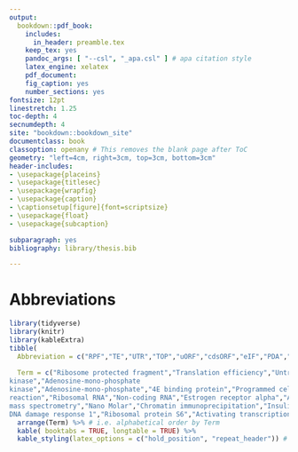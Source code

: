 ```yaml
---
output:
  bookdown::pdf_book:
    includes:
      in_header: preamble.tex
    keep_tex: yes
    pandoc_args: [ "--csl", "_apa.csl" ] # apa citation style
    latex_engine: xelatex
    pdf_document:
    fig_caption: yes
    number_sections: yes
fontsize: 12pt
linestretch: 1.25
toc-depth: 4
secnumdepth: 4
site: "bookdown::bookdown_site"
documentclass: book
classoption: openany # This removes the blank page after ToC
geometry: "left=4cm, right=3cm, top=3cm, bottom=3cm"
header-includes:
- \usepackage{placeins}
- \usepackage{titlesec}
- \usepackage{wrapfig}
- \usepackage{caption}
- \captionsetup[figure]{font=scriptsize}
- \usepackage{float}
- \usepackage{subcaption}

subparagraph: yes
bibliography: library/thesis.bib

---
```


\cleardoublepage
\pagenumbering{gobble}
\pagestyle{fancy}
\fancyhf{}
\renewcommand{\headrulewidth}{0pt}
\fancyfoot[LE,RO]{\thepage}
\renewcommand{\floatpagefraction}{.9} <!-- This specifies that only pages with more than 90% of floats will become a figure only page -->
\setcounter{page}{11} <!-- needs to be adjusted individually depending on size of prebody -->

# Abbreviations {-}

```r
library(tidyverse)
library(knitr)
library(kableExtra)
tibble(
  Abbreviation = c("RPF","TE","UTR","TOP","uORF","cdsORF","eIF","PDA","RNA","mRNA","mTOR","DNA","5'","3'","tRNA","PIC","met-tRNAi","TC","GTP","A-site","E-site","P-site","eEF","eRF","ATP","ABCE1","AKT","PI3K","MAPK","AMPK","AMP","4E-BP","PDCD4","S6K","LARP1","PERK","ER","PKR","HRI","dsRNA","GCN2","ODC1","VEGF","ISR","GDP","ELP3","ALKBH8","CTU1/2","URM","mcm^5s^2U","RBP","miRNA","PABP","HuR","HIF-1","mRNP","CHX","RT-qPCR","rRNA","ncRNA","ERalpha","APV","RVM","GLM","NB","CR-31","ROC","GC/MS","nM","ChIP","IR","IGF1R","IGF1","sRNA","m7g","IRES","aa-tRNA","PTEN","PIP2","PIP3","PDK1","TSC","Rheb","LKB1","REDD1","rpS6","ATF4","GADD34","CDS","CPE","CPEB","Gld2","PARN","ARE","MAPK","sgRNA"),
  
  Term = c("Ribosome protected fragment","Translation efficiency","Untranslated region","Terminal oligopyrimidine","Upstream open reading frame","Coding open reading frame","Eukaryotic initiation facotr","Pancreatic ductal adenocarcinoma","Ribonucleic acid", "Messenger RNA","Mammalian/mechatistic target of rapamycin","Deoxyribonucleic acid","5 prime","3 prime","Transfer RNA","Pre-initiation complex","Methionyl-initiatior transfer RNA","Ternary complex","Guanosine triphosphate","Aminoacyl-site","Exit-site","Peptidyl-site","Eukaryotic elongation factor","Eukaryotic release factor","Adenosine-tri-phosphate","ATP binding cassette protein","Protein kinase A","Phosphoinositide 3-kinase","Mitogen-activated protein
kinase","Adenosine-mono-phosphate
kinase","Adenosine-mono-phosphate","4E binding protein","Programmed cell death protein 4","Ribosomal protein S6 kinases","La ribonucleoprotein domain family member 1","Protein kinase R-like endoplasmatic reticulum kinase","Endoplasmatic reticulum","Protein Kinase R","Heme regulation eIF2alpha kinase","Double-stranded RNA","General control nonderepressible 2","Ornithine decarboxylase","Vascular endothelial growth factor","Integrated stress response","Guanosine-di-phosphate","Acetyltransferase elongator","Methyltrasnferase TRM9-like domain of alkylation repair homolog 8","Cytosolic thiourdylase 1/2","Urmylation","5-methoxycarbonyl-methyl-2-thiouridine","RNA binding protein","microRNA","Poly A binding protein","Human antigen R","Hypoxia inducible factor 1","Messenger ribonucleoprotein particle","Cyclohexamide","Teverse transcription quantitative polymerase chain
reaction","Ribosomal RNA","Non-coding RNA","Estrogen receptor alpha","Analysis of partial varaince","Random variance model","Generalised linear model","Negative binomial","CR-1-31-B","Receiver operating characteristics","Gas chromatography
mass spectrometry","Nano Molar","Chromatin immunoprecipitation","Insulin receptor","IGF1 receptor","Insulin-like growth factor 1","silence RNA","7-methyl-guanylate","Internal ribosome entry site","Aminoacyl-tRNA","Phosphatase and tensin homologue","Phosphatidylinositol-4,5-bisphosphate","Phosphatidylinositol-3,4,5-trisphosphate","Phosphoinositide-dependent kinase 1","Tuberous sclerosis complex","Ras homologue enriched in brain","Serine/threonine kinase 11","Development and
DNA damage response 1","Ribosomal protein S6","Activating transcription factor 4","DNA-inducible gene 34","Coding sequence","Cytoplasmic polyadenylation","Cytoplasmic polyadenylation element binding proteins","Non-canonical poly(A) polymerase","Poly(A) deadynelase","AU-rich element","Mitogen activated protein kinase","Single guide RNA")) %>%
  arrange(Term) %>% # i.e. alphabetical order by Term
  kable( booktabs = TRUE, longtable = TRUE) %>%
  kable_styling(latex_options = c("hold_position", "repeat_header")) # linesep command suppresses the standard 5 row chunking
```
\clearpage
\pagenumbering{arabic}
\setcounter{page}{1} <!-- needs to be adjusted individually depending on size of prebody -->

<!-- using inkscape filename.svg --without-gui --export-pdf=filename.pdf to export from Inkscape svg files to pdf -->